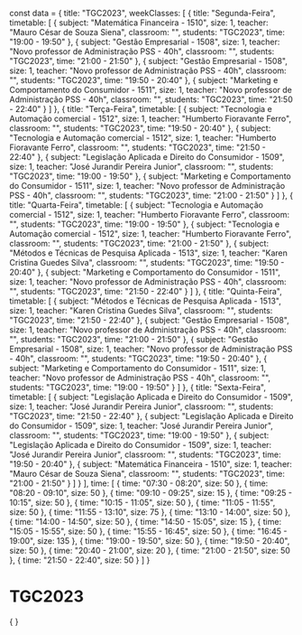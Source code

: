 const data = {
  title: "TGC2023",
  weekClasses: [
    {
      title: "Segunda-Feira",
      timetable: [
        {
          subject: "Matemática Financeira - 1510",
          size: 1,
          teacher: "Mauro César de Souza Siena",
          classroom: "",
          students: "TGC2023",
          time: "19:00 - 19:50"
        },
        {
          subject: "Gestão Empresarial - 1508",
          size: 1,
          teacher: "Novo professor de Administração PSS - 40h",
          classroom: "",
          students: "TGC2023",
          time: "21:00 - 21:50"
        },
        {
          subject: "Gestão Empresarial - 1508",
          size: 1,
          teacher: "Novo professor de Administração PSS - 40h",
          classroom: "",
          students: "TGC2023",
          time: "19:50 - 20:40"
        },
        {
          subject: "Marketing e Comportamento do Consumidor - 1511",
          size: 1,
          teacher: "Novo professor de Administração PSS - 40h",
          classroom: "",
          students: "TGC2023",
          time: "21:50 - 22:40"
        }
      ]
    },
    {
      title: "Terça-Feira",
      timetable: [
        {
          subject: "Tecnologia e Automação comercial - 1512",
          size: 1,
          teacher: "Humberto Fioravante Ferro",
          classroom: "",
          students: "TGC2023",
          time: "19:50 - 20:40"
        },
        {
          subject: "Tecnologia e Automação comercial - 1512",
          size: 1,
          teacher: "Humberto Fioravante Ferro",
          classroom: "",
          students: "TGC2023",
          time: "21:50 - 22:40"
        },
        {
          subject: "Legislação Aplicada e Direito do Consumidor - 1509",
          size: 1,
          teacher: "José Jurandir Pereira Junior",
          classroom: "",
          students: "TGC2023",
          time: "19:00 - 19:50"
        },
        {
          subject: "Marketing e Comportamento do Consumidor - 1511",
          size: 1,
          teacher: "Novo professor de Administração PSS - 40h",
          classroom: "",
          students: "TGC2023",
          time: "21:00 - 21:50"
        }
      ]
    },
    {
      title: "Quarta-Feira",
      timetable: [
        {
          subject: "Tecnologia e Automação comercial - 1512",
          size: 1,
          teacher: "Humberto Fioravante Ferro",
          classroom: "",
          students: "TGC2023",
          time: "19:00 - 19:50"
        },
        {
          subject: "Tecnologia e Automação comercial - 1512",
          size: 1,
          teacher: "Humberto Fioravante Ferro",
          classroom: "",
          students: "TGC2023",
          time: "21:00 - 21:50"
        },
        {
          subject: "Métodos e Técnicas de Pesquisa Aplicada - 1513",
          size: 1,
          teacher: "Karen Cristina Guedes Silva",
          classroom: "",
          students: "TGC2023",
          time: "19:50 - 20:40"
        },
        {
          subject: "Marketing e Comportamento do Consumidor - 1511",
          size: 1,
          teacher: "Novo professor de Administração PSS - 40h",
          classroom: "",
          students: "TGC2023",
          time: "21:50 - 22:40"
        }
      ]
    },
    {
      title: "Quinta-Feira",
      timetable: [
        {
          subject: "Métodos e Técnicas de Pesquisa Aplicada - 1513",
          size: 1,
          teacher: "Karen Cristina Guedes Silva",
          classroom: "",
          students: "TGC2023",
          time: "21:50 - 22:40"
        },
        {
          subject: "Gestão Empresarial - 1508",
          size: 1,
          teacher: "Novo professor de Administração PSS - 40h",
          classroom: "",
          students: "TGC2023",
          time: "21:00 - 21:50"
        },
        {
          subject: "Gestão Empresarial - 1508",
          size: 1,
          teacher: "Novo professor de Administração PSS - 40h",
          classroom: "",
          students: "TGC2023",
          time: "19:50 - 20:40"
        },
        {
          subject: "Marketing e Comportamento do Consumidor - 1511",
          size: 1,
          teacher: "Novo professor de Administração PSS - 40h",
          classroom: "",
          students: "TGC2023",
          time: "19:00 - 19:50"
        }
      ]
    },
    {
      title: "Sexta-Feira",
      timetable: [
        {
          subject: "Legislação Aplicada e Direito do Consumidor - 1509",
          size: 1,
          teacher: "José Jurandir Pereira Junior",
          classroom: "",
          students: "TGC2023",
          time: "21:50 - 22:40"
        },
        {
          subject: "Legislação Aplicada e Direito do Consumidor - 1509",
          size: 1,
          teacher: "José Jurandir Pereira Junior",
          classroom: "",
          students: "TGC2023",
          time: "19:00 - 19:50"
        },
        {
          subject: "Legislação Aplicada e Direito do Consumidor - 1509",
          size: 1,
          teacher: "José Jurandir Pereira Junior",
          classroom: "",
          students: "TGC2023",
          time: "19:50 - 20:40"
        },
        {
          subject: "Matemática Financeira - 1510",
          size: 1,
          teacher: "Mauro César de Souza Siena",
          classroom: "",
          students: "TGC2023",
          time: "21:00 - 21:50"
        }
      ]
    }
  ],
  time: [
    {
      time: "07:30 - 08:20",
      size: 50
    },
    {
      time: "08:20 - 09:10",
      size: 50
    },
    {
      time: "09:10 - 09:25",
      size: 15
    },
    {
      time: "09:25 - 10:15",
      size: 50
    },
    {
      time: "10:15 - 11:05",
      size: 50
    },
    {
      time: "11:05 - 11:55",
      size: 50
    },
    {
      time: "11:55 - 13:10",
      size: 75
    },
    {
      time: "13:10 - 14:00",
      size: 50
    },
    {
      time: "14:00 - 14:50",
      size: 50
    },
    {
      time: "14:50 - 15:05",
      size: 15
    },
    {
      time: "15:05 - 15:55",
      size: 50
    },
    {
      time: "15:55 - 16:45",
      size: 50
    },
    {
      time: "16:45 - 19:00",
      size: 135
    },
    {
      time: "19:00 - 19:50",
      size: 50
    },
    {
      time: "19:50 - 20:40",
      size: 50
    },
    {
      time: "20:40 - 21:00",
      size: 20
    },
    {
      time: "21:00 - 21:50",
      size: 50
    },
    {
      time: "21:50 - 22:40",
      size: 50
    }
  ]
}

# TGC2023

<div>
    {
        <Grid
            title={data.title} 
            weekClasses={data.weekClasses} 
            time={data.time}
        />
    }
</div>